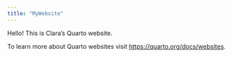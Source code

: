 ```yaml
---
title: "MyWebsite"
---
```


Hello! This is Clara's Quarto website.

To learn more about Quarto websites visit <https://quarto.org/docs/websites>.
